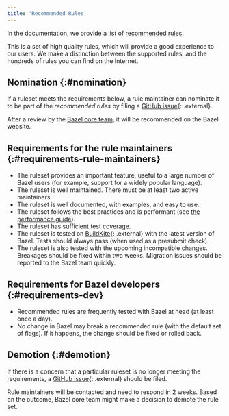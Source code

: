 ```yaml
---
title: 'Recommended Rules'
---
```


In the documentation, we provide a list of
[recommended rules](/versions/8.2.0/rules).

This is a set of high quality rules, which will provide a good experience to our
users. We make a distinction between the supported rules, and the hundreds of
rules you can find on the Internet.

## Nomination {:#nomination}

If a ruleset meets the requirements below, a rule maintainer can nominate it
to be part of the _recommended rules_ by filing a
[GitHub issue](https://github.com/bazelbuild/bazel/){: .external}.

After a review by the [Bazel core team](/versions/8.2.0/contribute/policy), it
will be recommended on the Bazel website.

## Requirements for the rule maintainers {:#requirements-rule-maintainers}

*   The ruleset provides an important feature, useful to a large number of Bazel
    users (for example, support for a widely popular language).
*   The ruleset is well maintained. There must be at least two active maintainers.
*   The ruleset is well documented, with examples, and easy to use.
*   The ruleset follows the best practices and is performant (see
    [the performance guide](/versions/8.2.0/rules/performance)).
*   The ruleset has sufficient test coverage.
*   The ruleset is tested on
    [BuildKite](https://github.com/bazelbuild/continuous-integration/blob/master/buildkite/README.md){: .external}
    with the latest version of Bazel. Tests should always pass (when used as a
    presubmit check).
*   The ruleset is also tested with the upcoming incompatible changes. Breakages
    should be fixed within two weeks. Migration issues should be reported to the
    Bazel team quickly.

## Requirements for Bazel developers {:#requirements-dev}

*   Recommended rules are frequently tested with Bazel at head (at least once a
    day).
*   No change in Bazel may break a recommended rule (with the default set of
    flags). If it happens, the change should be fixed or rolled back.

## Demotion {:#demotion}

If there is a concern that a particular ruleset is no longer meeting the
requirements, a [GitHub issue](https://github.com/bazelbuild/bazel/){: .external} should be
filed.

Rule maintainers will be contacted and need to respond in 2 weeks. Based on the
outcome, Bazel core team might make a decision to demote the rule set.
